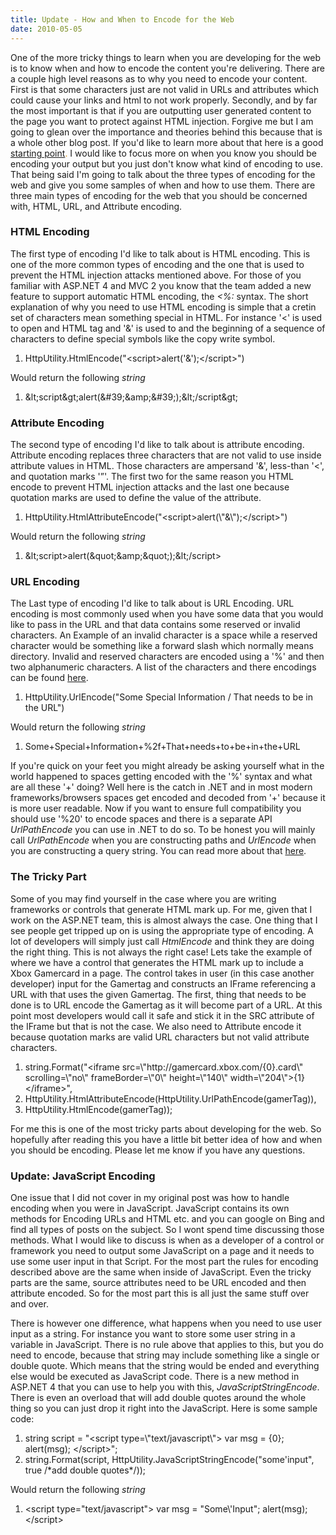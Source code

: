 ```yaml
---
title: Update - How and When to Encode for the Web
date: 2010-05-05
---
```


One of the more tricky things to learn when you are developing for the web is to know when and how to encode the content you're delivering. There are a couple high level reasons as to why you need to encode your content. First is that some characters just are not valid in URLs and attributes which could cause your links and html to not work properly. Secondly, and by far the most important is that if you are outputting user generated content to the page you want to protect against HTML injection. Forgive me but I am going to glean over the importance and theories behind this because that is a whole other blog post. If you'd like to learn more about that here is a good <a href="http://haacked.com/archive/2009/09/25/html-encoding-code-nuggets.aspx">starting point</a><font color="#d78807">.</font> I would like to focus more on when you know you should be encoding your output but you just don't know what kind of encoding to use. That being said I'm going to talk about the three types of encoding for the web and give you some samples of when and how to use them. There are three main types of encoding for the web that you should be concerned with, HTML, URL, and Attribute encoding.

### HTML Encoding

The first type of encoding I'd like to talk about is HTML encoding. This is one of the more common types of encoding and the one that is used to prevent the HTML injection attacks mentioned above. For those of you familiar with ASP.NET 4 and MVC 2 you know that the team added a new feature to support automatic HTML encoding, the <em>&lt;%:</em> syntax. The short explanation of why you need to use HTML encoding is simple that a cretin set of characters mean something special in HTML. For instance '&lt;' is used to open and HTML tag and '&amp;' is used to and the beginning of a sequence of characters to define special symbols like the copy write symbol.

<div css="PADDING-BOTTOM: 0px; MARGIN: 0px; PADDING-LEFT: 0px; PADDING-RIGHT: 0px; DISPLAY: inline; FLOAT: none; PADDING-TOP: 0px" id="scid:9ce6104f-a9aa-4a17-a79f-3a39532ebf7c:33b23e2d-87ee-47e0-aca5-7efa42e7a1e5" className="wlWriterEditableSmartContent">
<div css="BORDER-BOTTOM: #000080 1px solid; BORDER-LEFT: #000080 1px solid; FONT-FAMILY: &quot;Courier New&quot;, Courier, Monospace; COLOR: #000; FONT-SIZE: 10pt; BORDER-TOP: #000080 1px solid; BORDER-RIGHT: #000080 1px solid">
<div css="BACKGROUND: #ddd; MAX-HEIGHT: 300px; OVERFLOW: auto">
<ol css="PADDING-BOTTOM: 0px; MARGIN: 0px 0px 0px 2em; PADDING-LEFT: 5px; PADDING-RIGHT: 0px; BACKGROUND: #ffffff; PADDING-TOP: 0px">
    <li><span css="COLOR: #2b91af">HttpUtility</span>.HtmlEncode(<span css="COLOR: #a31515">"&lt;script&gt;alert('&amp;');&lt;/script&gt;"</span>)</li>
</ol>
</div>
</div>
</div>

Would return the following <em>string</em>

<div css="PADDING-BOTTOM: 0px; MARGIN: 0px; PADDING-LEFT: 0px; PADDING-RIGHT: 0px; DISPLAY: inline; FLOAT: none; PADDING-TOP: 0px" id="scid:9ce6104f-a9aa-4a17-a79f-3a39532ebf7c:005cd035-8e4a-4e97-b131-22d52490503d" className="wlWriterEditableSmartContent">
<div css="BORDER-BOTTOM: #000080 1px solid; BORDER-LEFT: #000080 1px solid; FONT-FAMILY: &quot;Courier New&quot;, Courier, Monospace; COLOR: #000; FONT-SIZE: 10pt; BORDER-TOP: #000080 1px solid; BORDER-RIGHT: #000080 1px solid">
<div css="BACKGROUND: #ddd; MAX-HEIGHT: 300px; OVERFLOW: auto">
<ol css="PADDING-BOTTOM: 0px; MARGIN: 0px 0px 0px 2em; PADDING-LEFT: 5px; PADDING-RIGHT: 0px; BACKGROUND: #ffffff; PADDING-TOP: 0px">
    <li><span css="COLOR: #ff0000">&amp;lt;</span>script<span css="COLOR: #ff0000">&amp;gt;</span>alert(<span css="COLOR: #ff0000">&amp;#39;&amp;amp;&amp;#39;</span>);<span css="COLOR: #ff0000">&amp;lt;</span>/script<span css="COLOR: #ff0000">&amp;gt;</span></li>
</ol>
</div>
</div>
</div>

### Attribute Encoding

The second type of encoding I'd like to talk about is attribute encoding. Attribute encoding replaces three characters that are not valid to use inside attribute values in HTML. Those characters are ampersand '&amp;', less-than '&lt;', and quotation marks '”'. The first two for the same reason you HTML encode to prevent HTML injection attacks and the last one because quotation marks are used to define the value of the attribute.

<div css="PADDING-BOTTOM: 0px; MARGIN: 0px; PADDING-LEFT: 0px; PADDING-RIGHT: 0px; DISPLAY: inline; FLOAT: none; PADDING-TOP: 0px" id="scid:9ce6104f-a9aa-4a17-a79f-3a39532ebf7c:59901123-e14d-406b-8496-142a07a466dc" className="wlWriterEditableSmartContent">
<div css="BORDER-BOTTOM: #000080 1px solid; BORDER-LEFT: #000080 1px solid; FONT-FAMILY: &quot;Courier New&quot;, Courier, Monospace; COLOR: #000; FONT-SIZE: 10pt; BORDER-TOP: #000080 1px solid; BORDER-RIGHT: #000080 1px solid">
<div css="BACKGROUND: #ddd; MAX-HEIGHT: 300px; OVERFLOW: auto">
<ol css="PADDING-BOTTOM: 0px; MARGIN: 0px 0px 0px 2em; PADDING-LEFT: 5px; PADDING-RIGHT: 0px; BACKGROUND: #ffffff; PADDING-TOP: 0px">
    <li><span css="COLOR: #2b91af">HttpUtility</span>.HtmlAttributeEncode(<span css="COLOR: #a31515">"&lt;script&gt;alert(\"&amp;\");&lt;/script&gt;"</span>)</li>
</ol>
</div>
</div>
</div>
<p> </p>
<p>Would return the following <em>string</em></p>
<div css="PADDING-BOTTOM: 0px; MARGIN: 0px; PADDING-LEFT: 0px; PADDING-RIGHT: 0px; DISPLAY: inline; FLOAT: none; PADDING-TOP: 0px" id="scid:9ce6104f-a9aa-4a17-a79f-3a39532ebf7c:c4a99611-0a38-4180-b43b-f0351bf393ff" className="wlWriterEditableSmartContent">
<div css="BORDER-BOTTOM: #000080 1px solid; BORDER-LEFT: #000080 1px solid; FONT-FAMILY: &quot;Courier New&quot;, Courier, Monospace; COLOR: #000; FONT-SIZE: 10pt; BORDER-TOP: #000080 1px solid; BORDER-RIGHT: #000080 1px solid">
<div css="BACKGROUND: #ddd; MAX-HEIGHT: 300px; OVERFLOW: auto">
<ol css="PADDING-BOTTOM: 0px; MARGIN: 0px 0px 0px 2em; PADDING-LEFT: 5px; PADDING-RIGHT: 0px; BACKGROUND: #ffffff; PADDING-TOP: 0px">
    <li><span css="COLOR: #ff0000">&amp;lt;</span>script&gt;alert(<span css="COLOR: #ff0000">&amp;quot;&amp;amp;&amp;quot;</span>);<span css="COLOR: #ff0000">&amp;lt;</span>/script&gt;</li>
</ol>
</div>
</div>
</div>


### URL Encoding

The Last type of encoding I'd like to talk about is URL Encoding. URL encoding is most commonly used when you have some data that you would like to pass in the URL and that data contains some reserved or invalid characters. An Example of an invalid character is a space while a reserved character would be something like a forward slash which normally means directory. Invalid and reserved characters are encoded using a '%' and then two alphanumeric characters. A list of the characters and there encodings can be found <a href="http://www.w3schools.com/tags/ref_urlencode.asp">here</a>.

<div css="PADDING-BOTTOM: 0px; MARGIN: 0px; PADDING-LEFT: 0px; PADDING-RIGHT: 0px; DISPLAY: inline; FLOAT: none; PADDING-TOP: 0px" id="scid:9ce6104f-a9aa-4a17-a79f-3a39532ebf7c:337d643c-c900-47be-8a56-da62d4be79c6" className="wlWriterEditableSmartContent">
<div css="BORDER-BOTTOM: #000080 1px solid; BORDER-LEFT: #000080 1px solid; FONT-FAMILY: &quot;Courier New&quot;, Courier, Monospace; COLOR: #000; FONT-SIZE: 10pt; BORDER-TOP: #000080 1px solid; BORDER-RIGHT: #000080 1px solid">
<div css="BACKGROUND: #ddd; MAX-HEIGHT: 300px; OVERFLOW: auto">
<ol css="PADDING-BOTTOM: 0px; MARGIN: 0px 0px 0px 2em; PADDING-LEFT: 5px; PADDING-RIGHT: 0px; BACKGROUND: #ffffff; PADDING-TOP: 0px">
    <li><span css="COLOR: #2b91af">HttpUtility</span>.UrlEncode(<span css="COLOR: #a31515">"Some Special Information / That needs to be in the URL"</span>)</li>
</ol>
</div>
</div>
</div>
<p> </p>
<p>Would return the following <em>string</em></p>
<div css="PADDING-BOTTOM: 0px; MARGIN: 0px; PADDING-LEFT: 0px; PADDING-RIGHT: 0px; DISPLAY: inline; FLOAT: none; PADDING-TOP: 0px" id="scid:9ce6104f-a9aa-4a17-a79f-3a39532ebf7c:30a033f3-7357-4ec0-bb7e-eae6ce52469e" className="wlWriterEditableSmartContent">
<div css="BORDER-BOTTOM: #000080 1px solid; BORDER-LEFT: #000080 1px solid; FONT-FAMILY: &quot;Courier New&quot;, Courier, Monospace; COLOR: #000; FONT-SIZE: 10pt; BORDER-TOP: #000080 1px solid; BORDER-RIGHT: #000080 1px solid">
<div css="BACKGROUND: #ddd; MAX-HEIGHT: 300px; OVERFLOW: auto">
<ol css="PADDING-BOTTOM: 0px; MARGIN: 0px 0px 0px 2em; PADDING-LEFT: 5px; PADDING-RIGHT: 0px; BACKGROUND: #ffffff; PADDING-TOP: 0px">
    <li>Some+Special+Information+%2f+That+needs+to+be+in+the+URL</li>
</ol>
</div>
</div>
</div>

If you're quick on your feet you might already be asking yourself what in the world happened to spaces getting encoded with the '%' syntax and what are all these '+' doing? Well here is the catch in .NET and in most modern frameworks/browsers spaces get encoded and decoded from '+' because it is more user readable. Now if you want to ensure full compatibility you should use '%20' to encode spaces and there is a separate API <em>UrlPathEncode</em> you can use in .NET to do so. To be honest you will mainly call <em>UrlPathEncode</em> when you are constructing paths and <em>UrlEncode</em> when you are constructing a query string. You can read more about that <a href="http://msdn.microsoft.com/en-us/library/4fkewx0t.aspx">here</a>.

### The Tricky Part

Some of you may find yourself in the case where you are writing frameworks or controls that generate HTML mark up. For me, given that I work on the ASP.NET team, this is almost always the case. One thing that I see people get tripped up on is using the appropriate type of encoding. A lot of developers will simply just call <em>HtmlEncode</em> and think they are doing the right thing. This is not always the right case! Lets take the example of where we have a control that generates the HTML mark up to include a Xbox Gamercard in a page. The control takes in user (in this case another developer) input for the Gamertag and constructs an IFrame referencing a URL with that uses the given Gamertag. The first, thing that needs to be done is to URL encode the Gamertag as it will become part of a URL. At this point most developers would call it safe and stick it in the SRC attribute of the IFrame but that is not the case. We also need to Attribute encode it because quotation marks are valid URL characters but not valid attribute characters.

<div css="PADDING-BOTTOM: 0px; MARGIN: 0px; PADDING-LEFT: 0px; PADDING-RIGHT: 0px; DISPLAY: inline; FLOAT: none; PADDING-TOP: 0px" id="scid:9ce6104f-a9aa-4a17-a79f-3a39532ebf7c:65f925b4-41b4-4dbf-b34b-15fb07f38c80" className="wlWriterEditableSmartContent">
<div css="BORDER-BOTTOM: #000080 1px solid; BORDER-LEFT: #000080 1px solid; FONT-FAMILY: &quot;Courier New&quot;, Courier, Monospace; COLOR: #000; FONT-SIZE: 10pt; BORDER-TOP: #000080 1px solid; BORDER-RIGHT: #000080 1px solid">
<div css="BACKGROUND: #ddd; MAX-HEIGHT: 300px; OVERFLOW: auto">
<ol css="PADDING-BOTTOM: 0px; MARGIN: 0px 0px 0px 2em; PADDING-LEFT: 5px; PADDING-RIGHT: 0px; BACKGROUND: #ffffff; PADDING-TOP: 0px">
    <li><span css="COLOR: #0000ff">string</span>.Format(<span css="COLOR: #a31515">"&lt;iframe src=\"http://gamercard.xbox.com/{0}.card\" scrolling=\"no\" frameBorder=\"0\" height=\"140\" width=\"204\"&gt;{1}&lt;/iframe&gt;"</span>,</li>
    <li css="BACKGROUND: #f3f3f3">        <span css="COLOR: #2b91af">HttpUtility</span>.HtmlAttributeEncode(<span css="COLOR: #2b91af">HttpUtility</span>.UrlPathEncode(gamerTag)),</li>
    <li>        <span css="COLOR: #2b91af">HttpUtility</span>.HtmlEncode(gamerTag));</li>
</ol>
</div>
</div>
</div>

For me this is one of the most tricky parts about developing for the web. So hopefully after reading this you have a little bit better idea of how and when you should be encoding. Please let me know if you have any questions.

### Update: JavaScript Encoding

One issue that I did not cover in my original post was how to handle encoding when you were in JavaScript. JavaScript contains its own methods for Encoding URLs and HTML etc. and you can google on Bing and find all types of posts on the subject. So I wont spend time discussing those methods. What I would like to discuss is when as a developer of a control or framework you need to output some JavaScript on a page and it needs to use some user input in that Script. For the most part the rules for encoding described above are the same when inside of JavaScript. Even the tricky parts are the same, source attributes need to be URL encoded and then attribute encoded. So for the most part this is all just the same stuff over and over.

There is however one difference, what happens when you need to use user input as a string. For instance you want to store some user string in a variable in JavaScript. There is no rule above that applies to this, but you do need to encode, because that string may include something like a single or double quote. Which means that the string would be ended and everything else would be executed as JavaScript code. There is a new method in ASP.NET 4 that you can use to help you with this, <em>JavaScriptStringEncode</em>. There is even an overload that will add double quotes around the whole thing so you can just drop it right into the JavaScript. Here is some sample code:

<div css="PADDING-BOTTOM: 0px; MARGIN: 0px; PADDING-LEFT: 0px; PADDING-RIGHT: 0px; DISPLAY: inline; FLOAT: none; PADDING-TOP: 0px" id="scid:9ce6104f-a9aa-4a17-a79f-3a39532ebf7c:09469b61-5d28-4552-af21-e07a5671e01c" className="wlWriterEditableSmartContent">
<div css="BORDER-BOTTOM: #000080 1px solid; BORDER-LEFT: #000080 1px solid; FONT-FAMILY: &quot;Courier New&quot;, Courier, Monospace; COLOR: #000; FONT-SIZE: 10pt; BORDER-TOP: #000080 1px solid; BORDER-RIGHT: #000080 1px solid">
<div css="BACKGROUND: #ddd; MAX-HEIGHT: 300px; OVERFLOW: auto">
<ol css="PADDING-BOTTOM: 0px; MARGIN: 0px 0px 0px 2em; PADDING-LEFT: 5px; PADDING-RIGHT: 0px; BACKGROUND: #ffffff; PADDING-TOP: 0px">
    <li><span css="COLOR: #0000ff">string</span> script = <span css="COLOR: #a31515">"&lt;script type=\"text/javascript\"&gt; var msg = {0}; alert(msg); &lt;/script&gt;"</span>;</li>
    <li css="BACKGROUND: #f3f3f3"><span css="COLOR: #0000ff">string</span>.Format(script, <span css="COLOR: #2b91af">HttpUtility</span>.JavaScriptStringEncode(<span css="COLOR: #a31515">"some'input"</span>, <span css="COLOR: #0000ff">true</span> <span css="COLOR: #008000">/*add double quotes*/</span>));</li>
</ol>
</div>
</div>
</div>

Would return the following <em>string</em>

<div css="PADDING-BOTTOM: 0px; MARGIN: 0px; PADDING-LEFT: 0px; PADDING-RIGHT: 0px; DISPLAY: inline; FLOAT: none; PADDING-TOP: 0px" id="scid:9ce6104f-a9aa-4a17-a79f-3a39532ebf7c:c6b6a6db-ac97-40a2-95d2-433805833cce" className="wlWriterEditableSmartContent">
<div css="BORDER-BOTTOM: #000080 1px solid; BORDER-LEFT: #000080 1px solid; FONT-FAMILY: &quot;Courier New&quot;, Courier, Monospace; COLOR: #000; FONT-SIZE: 10pt; BORDER-TOP: #000080 1px solid; BORDER-RIGHT: #000080 1px solid">
<div css="BACKGROUND: #ddd; MAX-HEIGHT: 300px; OVERFLOW: auto">
<ol css="PADDING-BOTTOM: 0px; MARGIN: 0px 0px 0px 2em; PADDING-LEFT: 5px; PADDING-RIGHT: 0px; BACKGROUND: #ffffff; PADDING-TOP: 0px">
    <li>&lt;<span css="COLOR: #800000">script</span> <span css="COLOR: #ff0000">type</span>="<span css="COLOR: #0000ff">text/javascript</span>"&gt; var msg = "Some\'Input"; alert(msg); &lt;/<span css="COLOR: #800000">script</span>&gt;</li>
</ol>
</div>
</div>
</div>
